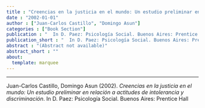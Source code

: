 ```yaml
---
title : "Creencias en la justicia en el mundo: Un estudio preliminar en relación a actitudes de intolerancia y discriminación"
date : "2002-01-01"
author : ["Juan-Carlos Castillo", "Domingo Asun"]
categories : ["Book Section"]
publication : "  In D. Paez: Psicología Social. Buenos Aires: Prentice Hall"
publication_short : "  In D. Paez: Psicología Social. Buenos Aires: Prentice Hall"
abstract : "(Abstract not available)"
abstract_short : ""
about:
  template: marquee
---
```

---


::: {.callout-note title="How to cite this work"}

Juan-Carlos Castillo, Domingo Asun (2002). *Creencias en la justicia en el mundo: Un estudio preliminar en relación a actitudes de intolerancia y discriminación*.   In D. Paez: Psicología Social. Buenos Aires: Prentice Hall

:::

